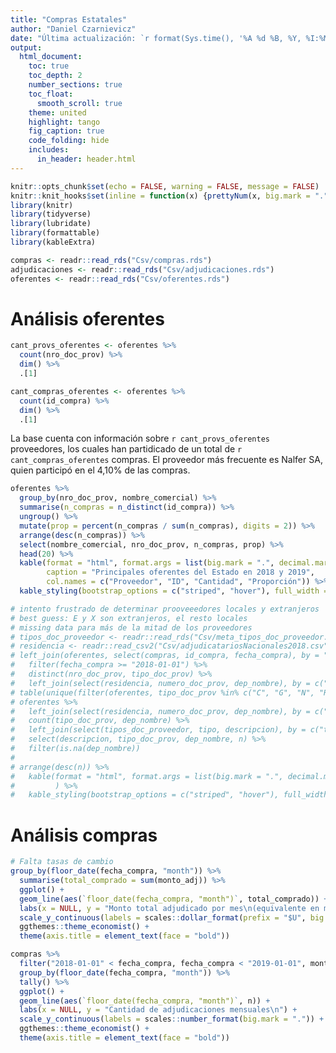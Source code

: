 ```yaml
---
title: "Compras Estatales"
author: "Daniel Czarnievicz"
date: "Última actualización: `r format(Sys.time(), '%A %d %B, %Y, %I:%M %p')`"
output: 
  html_document:
    toc: true
    toc_depth: 2
    number_sections: true
    toc_float: 
      smooth_scroll: true
    theme: united
    highlight: tango
    fig_caption: true
    code_folding: hide
    includes:
      in_header: header.html
---
```


```r
knitr::opts_chunk$set(echo = FALSE, warning = FALSE, message = FALSE)
knitr::knit_hooks$set(inline = function(x) {prettyNum(x, big.mark = ".")})
library(knitr)
library(tidyverse)
library(lubridate)
library(formattable)
library(kableExtra)
```

```r
compras <- readr::read_rds("Csv/compras.rds")
adjudicaciones <- readr::read_rds("Csv/adjudicaciones.rds")
oferentes <- readr::read_rds("Csv/oferentes.rds")
```

# Análisis oferentes {.tabset .tabset-fade .tabset-pills}

```r
cant_provs_oferentes <- oferentes %>% 
  count(nro_doc_prov) %>% 
  dim() %>% 
  .[1]
```

```r
cant_compras_oferentes <- oferentes %>% 
  count(id_compra) %>% 
  dim() %>% 
  .[1]
```

La base cuenta con información sobre `r cant_provs_oferentes` proveedores, los cuales han partidicado de un total de `r cant_compras_oferentes` compras. El proveedor más frecuente es Nalfer SA, quien participó en el 4,10% de las compras.

```r
oferentes %>% 
  group_by(nro_doc_prov, nombre_comercial) %>% 
  summarise(n_compras = n_distinct(id_compra)) %>% 
  ungroup() %>%
  mutate(prop = percent(n_compras / sum(n_compras), digits = 2)) %>%
  arrange(desc(n_compras)) %>%
  select(nombre_comercial, nro_doc_prov, n_compras, prop) %>% 
  head(20) %>%
  kable(format = "html", format.args = list(big.mark = ".", decimal.mark = ","), escape = FALSE,
        caption = "Principales oferentes del Estado en 2018 y 2019",
        col.names = c("Proveedor", "ID", "Cantidad", "Proporción")) %>%
  kable_styling(bootstrap_options = c("striped", "hover"), full_width = FALSE)
```

```r
# intento frustrado de determinar prooveeedores locales y extranjeros
# best guess: E y X son extranjeros, el resto locales
# missing data para más de la mitad de los proveedores
# tipos_doc_proveedor <- readr::read_rds("Csv/meta_tipos_doc_proveedor.rds")
# residencia <- readr::read_csv2("Csv/adjudicatariosNacionales2018.csv")
# left_join(oferentes, select(compras, id_compra, fecha_compra), by = "id_compra") %>% 
#   filter(fecha_compra >= "2018-01-01") %>% 
#   distinct(nro_doc_prov, tipo_doc_prov) %>% 
#   left_join(select(residencia, numero_doc_prov, dep_nombre), by = c("nro_doc_prov" = "numero_doc_prov"))
# table(unique(filter(oferentes, tipo_doc_prov %in% c("C", "G", "N", "R", "T"))$nro_doc_prov) %in% residencia$numero_doc_prov)
# oferentes %>% 
#   left_join(select(residencia, numero_doc_prov, dep_nombre), by = c("nro_doc_prov" = "numero_doc_prov")) %>% 
#   count(tipo_doc_prov, dep_nombre) %>% 
#   left_join(select(tipos_doc_proveedor, tipo, descripcion), by = c("tipo_doc_prov" = "tipo")) %>% 
#   select(descripcion, tipo_doc_prov, dep_nombre, n) %>% 
#   filter(is.na(dep_nombre))
#   
# arrange(desc(n)) %>% 
#   kable(format = "html", format.args = list(big.mark = ".", decimal.mark = ","),
#         ) %>% 
#   kable_styling(bootstrap_options = c("striped", "hover"), full_width = FALSE)
```

# Análisis compras

```r
# Falta tasas de cambio
group_by(floor_date(fecha_compra, "month")) %>% 
  summarise(total_comprado = sum(monto_adj)) %>% 
  ggplot() +
  geom_line(aes(`floor_date(fecha_compra, "month")`, total_comprado)) +
  labs(x = NULL, y = "Monto total adjudicado por mes\n(equivalente en millones de pesos corrientes)\n") +
  scale_y_continuous(labels = scales::dollar_format(prefix = "$U", big.mark = ".", scale = 1/1e6)) +
  ggthemes::theme_economist() +
  theme(axis.title = element_text(face = "bold"))
```

```r
compras %>% 
  filter("2018-01-01" < fecha_compra, fecha_compra < "2019-01-01", monto_adj > 0) %>%
  group_by(floor_date(fecha_compra, "month")) %>% 
  tally() %>% 
  ggplot() +
  geom_line(aes(`floor_date(fecha_compra, "month")`, n)) +
  labs(x = NULL, y = "Cantidad de adjudicaciones mensuales\n") +
  scale_y_continuous(labels = scales::number_format(big.mark = ".")) +
  ggthemes::theme_economist() +
  theme(axis.title = element_text(face = "bold"))
```

<!--
http://www.sthda.com/english/articles/32-r-graphics-essentials/128-plot-time-series-data-using-ggplot/
-->

